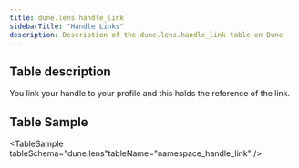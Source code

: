 ```yaml
---
title: dune.lens.handle_link
sidebarTitle: "Handle Links"
description: Description of the dune.lens.handle_link table on Dune
---
```


## Table description

You link your handle to your profile and this holds the reference of the link.

## Table Sample


<TableSample tableSchema="dune.lens"tableName="namespace_handle_link" />